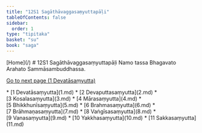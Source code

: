 ```yaml
---
title: "12S1 Sagāthāvaggasaṃyuttapāḷi"
tableOfContents: false
sidebar:
  order: 1
type: "tipitaka"
basket: "su"
book: "saga"
---
```



<Paragraph type="center" book="saga">
[Home](/)
</Paragraph>

<Paragraph type="center" book="saga">
# 12S1 Sagāthāvaggasaṃyuttapāḷi
</Paragraph>

<Paragraph number="1" type="center" book="saga">
Namo tassa Bhagavato Arahato Sammāsambuddhassa.

[Go to next page (1 Devatāsaṃyutta)](1.md)



</Paragraph>

<TableOfContents book="saga" section="12">
* [1 Devatāsaṃyutta](1.md)
* [2 Devaputtasaṃyutta](2.md)
* [3 Kosalasaṃyutta](3.md)
* [4 Mārasaṃyutta](4.md)
* [5 Bhikkhunīsaṃyutta](5.md)
* [6 Brahmasaṃyutta](6.md)
* [7 Brāhmaṇasaṃyutta](7.md)
* [8 Vaṅgīsasaṃyutta](8.md)
* [9 Vanasaṃyutta](9.md)
* [10 Yakkhasaṃyutta](10.md)
* [11 Sakkasaṃyutta](11.md)
</TableOfContents>
